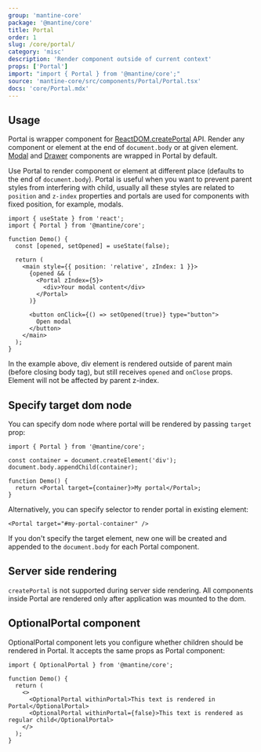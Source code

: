 ```yaml
---
group: 'mantine-core'
package: '@mantine/core'
title: Portal
order: 1
slug: /core/portal/
category: 'misc'
description: 'Render component outside of current context'
props: ['Portal']
import: "import { Portal } from '@mantine/core';"
source: 'mantine-core/src/components/Portal/Portal.tsx'
docs: 'core/Portal.mdx'
---
```


## Usage

Portal is wrapper component for [ReactDOM.createPortal](https://reactjs.org/docs/portals.html) API.
Render any component or element at the end of `document.body` or at given element. [Modal](/core/modal/) and [Drawer](/core/drawer/) components are wrapped in Portal by default.

Use Portal to render component or element at different place (defaults to the end of `document.body`).
Portal is useful when you want to prevent parent styles from interfering with child,
usually all these styles are related to `position` and `z-index` properties
and portals are used for components with fixed position, for example, modals.

```tsx
import { useState } from 'react';
import { Portal } from '@mantine/core';

function Demo() {
  const [opened, setOpened] = useState(false);

  return (
    <main style={{ position: 'relative', zIndex: 1 }}>
      {opened && (
        <Portal zIndex={5}>
          <div>Your modal content</div>
        </Portal>
      )}

      <button onClick={() => setOpened(true)} type="button">
        Open modal
      </button>
    </main>
  );
}
```

In the example above, div element is rendered outside of parent main (before closing body tag),
but still receives `opened` and `onClose` props. Element will not be affected by parent z-index.

## Specify target dom node

You can specify dom node where portal will be rendered by passing `target` prop:

```tsx
import { Portal } from '@mantine/core';

const container = document.createElement('div');
document.body.appendChild(container);

function Demo() {
  return <Portal target={container}>My portal</Portal>;
}
```

Alternatively, you can specify selector to render portal in existing element:

```tsx
<Portal target="#my-portal-container" />
```

If you don't specify the target element, new one will be created and appended to the `document.body` for each Portal component.

## Server side rendering

`createPortal` is not supported during server side rendering.
All components inside Portal are rendered only after application was mounted to the dom.

## OptionalPortal component

OptionalPortal component lets you configure whether children should be rendered in Portal.
It accepts the same props as Portal component:

```tsx
import { OptionalPortal } from '@mantine/core';

function Demo() {
  return (
    <>
      <OptionalPortal withinPortal>This text is rendered in Portal</OptionalPortal>
      <OptionalPortal withinPortal={false}>This text is rendered as regular child</OptionalPortal>
    </>
  );
}
```
